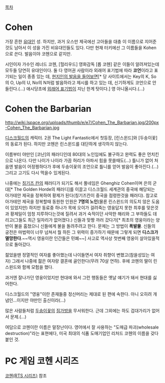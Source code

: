 [[목차]]
= Cohen =
가장 흔한 [[유대인]] 성. 하지만, 과거 오스만 제국에선 고아들을 대충 이 이름으로 지어준 것도 남아서 이 성을 가진 비유대인들도 있다. 다만 현재 터키에선 그 이름들을 Kohen으로 쓴다. 발음이야 코헨으로 같지만.

시인이자 가수인 레너드 코헨, [헐리우드] 영화감독 [롭 코헨] 같은 이들이 알려져있는데 모두들 당연히 유대인이다. 둘 다 영어권 사람이라 외래어 표기법에 따라 '''코언'''이라고 표기되는 일이 종종 있는 데, [http://www.pronouncenames.com/pronounce/cohen 현지인의 발음을 들어보면][* 당 사이트에서는 Key의 K, So의 O, Up의 U, No의 N처럼 발음하라고 제시를 하고 있는 데, 신기하게도 코언으로 안들린다.(...) 애시당초에 [[외래어 표기법]]이 지닌 한계 탓이다.] 영 아니올시다.(...)

= Cohen the Barbarian =
http://wiki.lspace.org/uploads/thumb/e/e7/Cohen_The_Barbarian.jpg/200px-Cohen_The_Barbarian.jpg

[[디스크월드]]의 캐릭터. 2권 The Light Fantastic에서 첫등장, [린스윈드]와 [두송이꽃]의 동료가 된다. 하지만 코헨은 린스윈드를 대단하게 생각하지 않는다.

이름부터 야만인 [코난]의 패러디인데 80대의 노인임에도 불구하고 완력도 좋은 먼치킨으로 나온다. 다만 나이가 나이라 가끔 허리가 아파서 힘을 못쓸때도(...) 틀니가 없어 처음엔 발음이 어정쩡하다가 후에 두송이꽃의 조언으로 틀니를 얻어 발음이 좋아진다.(...) 그리고 고기도 다시 먹을수 있게된다.

나중에는 [[칭기즈 칸]]의 패러디가 되기도 해서 풀네임은 Ghenghiz Cohen이며 은의 군대[* The Golden Horde의 패러디]를 이끌고 디스크월드 세계관의 중국에 해당되는 아가테안 제국을 정복하여 황제가 된다(칭기즈칸이 중국을 점령한것을 패러디). 참고로 아가테안 제국을 정복할때 동원한 인원은 '''7명의 노인'''(물론 린스윈드의 의도치 않은 도움이 있었지만) 하지만 동료중 하나가 목에 오이가 걸려죽는 영웅답지 못한 최후를 맞은것과 황제일이 엄청 지루하다는것에 질려서 과거 숙적이던 사악한 해리와 그 부하들도 데리고(그들도 최근 일자리가 없어졌다.) 신들과 맞짱 까러 갔다가[* 최초의 영웅이라는 양반이 불을 훔쳤으니 신들에게 불을 돌려주려고 한다. 문제는 그 방법이 '''폭발물'''. 신들의 궁전은 마법력이 너무 넘쳐서 뭘 하든 그 위력이 증가하기 때문에 그렇게 되면 '''디스크가 멸망한다'''.~~역시 영웅이란 인간들은 민폐~~] 사고로 역사상 첫번째 영웅이 살아있을적으로 돌아갔다.

젊었을땐 정열적인 여자를 좋아했는데 나이들면서 여자 취향이 변했고(참을성있는 여자) 그래서 나중에 젊은 여자랑 결혼에 골인한다(무려 70살 연하). 후에 코헨의 딸이 린스윈드와 함께 모험을 했다.

과거엔 잘나가던 영웅이었지만 현대에 와서 그런 행동들은 옛날 얘기가 돼서 현대를 싫어한다.

디스크월드의 "영웅"이란 존재들중 정신머리는 제대로 된 편에 속한다. 아니 오히려 개념인...이지만 야만인 출신이라(...)

많은 사람들처럼 [[두송이꽃]]의 [[짐가방]]을 무서워한다. 근데 그외에는 하도 겁대가리가 없어서 문제.(...)

여담으로 코헨이란 이름은 말장난이다. 영어에서 잘 사용하는 "도매급 파괴(wholesale destruction)"라는 표현에다, 미국 최대의 식품 도매기업인 리처드 코헨의 이름을 갖다붙인 것.
= PC 게임 코헨 시리즈 = 
[[코헨(RTS 시리즈)]] 참조
